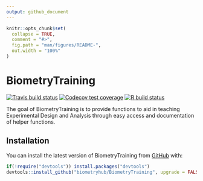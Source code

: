 ```yaml
---
output: github_document
---
```


<!-- README.md is generated from README.Rmd. Please edit that file -->

```r
knitr::opts_chunk$set(
  collapse = TRUE,
  comment = "#>",
  fig.path = "man/figures/README-",
  out.width = "100%"
)
```

# BiometryTraining

<!-- badges: start -->
[![Travis build status](https://travis-ci.com/biometryhub/BiometryTraining.svg?branch=master)](https://travis-ci.com/biometryhub/BiometryTraining)
[![Codecov test coverage](https://codecov.io/gh/biometryhub/BiometryTraining/branch/master/graph/badge.svg)](https://codecov.io/gh/biometryhub/BiometryTraining?branch=master)
[![R build status](https://github.com/biometryhub/BiometryTraining/workflows/R-CMD-check/badge.svg)](https://github.com/biometryhub/BiometryTraining/actions)
<!-- badges: end -->

The goal of BiometryTraining is to provide functions to aid in teaching Experimental Design and Analysis through easy access and documentation of helper functions.

## Installation

You can install the latest version of BiometryTraining from [GitHub](https://github.com/) with:

``` r
if(!require("devtools")) install.packages("devtools") 
devtools::install_github("biometryhub/BiometryTraining", upgrade = FALSE)
```

